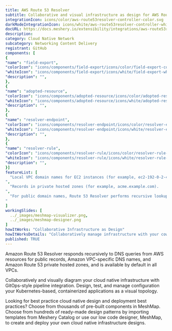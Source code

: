 ```yaml
---
title: AWS Route 53 Resolver
subtitle: Collaborative and visual infrastructure as design for AWS Route 53 Resolver
integrationIcon: icons/color/aws-route53resolver-controller-color.svg
darkModeIntegrationIcon: icons/white/aws-route53resolver-controller-white.svg
docURL: https://docs.meshery.io/extensibility/integrations/aws-route53resolver-controller
description: 
category: Cloud Native Network
subcategory: Networking Content Delivery
registrant: GitHub
components: [
{
"name": "field-export",
"colorIcon": "icons/components/field-export/icons/color/field-export-color.svg",
"whiteIcon": "icons/components/field-export/icons/white/field-export-white.svg",
"description": "",
},
{
"name": "adopted-resource",
"colorIcon": "icons/components/adopted-resource/icons/color/adopted-resource-color.svg",
"whiteIcon": "icons/components/adopted-resource/icons/white/adopted-resource-white.svg",
"description": "",
},
{
"name": "resolver-endpoint",
"colorIcon": "icons/components/resolver-endpoint/icons/color/resolver-endpoint-color.svg",
"whiteIcon": "icons/components/resolver-endpoint/icons/white/resolver-endpoint-white.svg",
"description": "",
},
{
"name": "resolver-rule",
"colorIcon": "icons/components/resolver-rule/icons/color/resolver-rule-color.svg",
"whiteIcon": "icons/components/resolver-rule/icons/white/resolver-rule-white.svg",
"description": "",
}]
featureList: [
  "Local VPC domain names for EC2 instances (for example, ec2-192-0-2-44.compute-1.amazonaws.com).
",
  "Records in private hosted zones (for example, acme.example.com).
",
  "For public domain names, Route 53 Resolver performs recursive lookups against public name servers on the internet.
"
]
workingSlides: [
  ../_images/meshmap-visualizer.png,
  ../_images/meshmap-designer.png
]
howItWorks: "Collaborative Infrastructure as Design"
howItWorksDetails: "Collaboratively manage infrastructure with your coworkers synchronously sharing the same designs."
published: TRUE
---
```

<p>
Amazon Route 53 Resolver responds recursively to DNS queries from AWS resources for public records, Amazon VPC-specific DNS names, and Amazon Route 53 private hosted zones, and is available by default in all VPCs.
</p>
<p>
    Collaboratively and visually diagram your cloud native infrastructure with GitOps-style pipeline integration. Design, test, and manage configuration your Kubernetes-based, containerized applications as a visual topology.
</p>
<p>
    Looking for best practice cloud native design and deployment best practices? Choose from thousands of pre-built components in MeshMap. Choose from hundreds of ready-made design patterns by importing templates from Meshery Catalog or use our low code designer, MeshMap, to create and deploy your own cloud native infrastructure designs.
</p>
